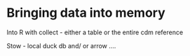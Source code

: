 # Bringing data into memory

Into R with collect - either a table or the entire cdm reference

Stow - local duck db and/ or arrow ....

```r



```


